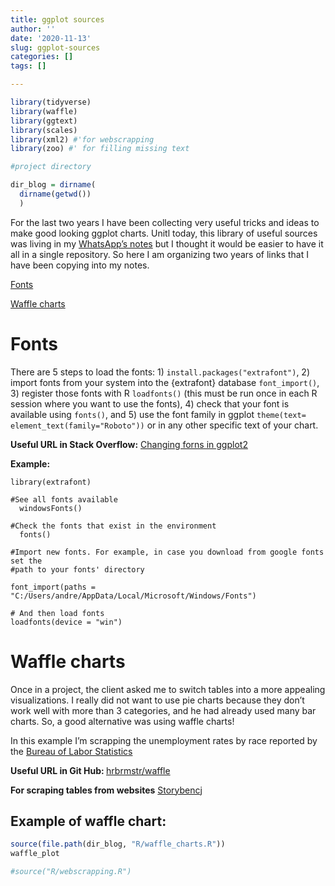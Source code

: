 ```yaml
---
title: ggplot sources
author: ''
date: '2020-11-13'
slug: ggplot-sources
categories: []
tags: []

---
```


```r

library(tidyverse)
library(waffle)
library(ggtext)
library(scales)
library(xml2) #'for webscrapping 
library(zoo) #' for filling missing text

#project directory

dir_blog = dirname(
  dirname(getwd())
  )

```

For the last two years I have been collecting very useful tricks and ideas to make good looking ggplot charts. Unitl today, this library of useful sources was living in my [WhatsApp's notes](https://www.mobigyaan.com/how-to-use-whatsapp-for-making-notes-or-use-it-as-a-diary) but I thought it would be easier to have it all in a single repository. So here I am organizing two years of links  that I have been copying into my notes.

[Fonts](#Fonts)

[Waffle charts](#Waffle-charts)

# Fonts


There are 5 steps to load the fonts: 1) `install.packages("extrafont") `, 2) import fonts from your system into the {extrafont} database `font_import()`, 3) register those fonts with R `loadfonts()` (this must be run once in each R session where you want to use the fonts),  4) check that your font is available using `fonts()`,  and 5) use the font family in ggplot `theme(text= element_text(family="Roboto"))` or in any other specific text of your chart.

**Useful URL in Stack Overflow:** [Changing forns in ggplot2](https://stackoverflow.com/questions/34522732/changing-fonts-in-ggplot2)

**Example:**

```
library(extrafont)

#See all fonts available
  windowsFonts()

#Check the fonts that exist in the environment
  fonts()

#Import new fonts. For example, in case you download from google fonts set the 
#path to your fonts' directory

font_import(paths = "C:/Users/andre/AppData/Local/Microsoft/Windows/Fonts")

# And then load fonts
loadfonts(device = "win")

```

# Waffle charts

Once in a project, the client asked me to switch tables into a more appealing visualizations. I really did not want to use pie charts because they don't work well with more than 3 categories, and he had already used many bar charts. So, a good alternative was using waffle charts!

In this example I'm scrapping the unemployment rates by race reported by the [Bureau of Labor Statistics](https://www.bls.gov/web/empsit/cpsee_e16.htm)


**Useful URL in Git Hub: **  [hrbrmstr/waffle](https://github.com/hrbrmstr/waffle)

**For scraping tables from websites** [Storybencj](https://www.storybench.org/scraping-html-tables-and-downloading-files-with-r/)


## Example of waffle chart:

```R
source(file.path(dir_blog, "R/waffle_charts.R"))
waffle_plot

#source("R/webscrapping.R")
```


